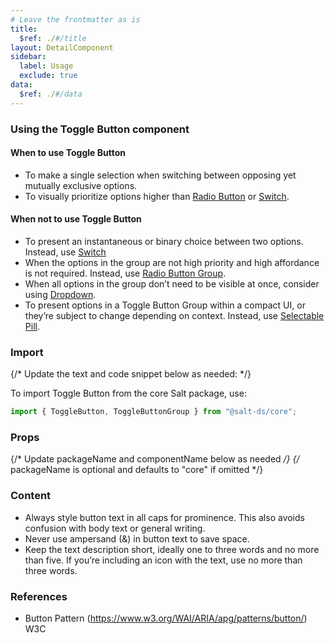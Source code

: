```yaml
---
# Leave the frontmatter as is
title:
  $ref: ./#/title
layout: DetailComponent
sidebar:
  label: Usage
  exclude: true
data:
  $ref: ./#/data
---
```


### Using the Toggle Button component

#### When to use Toggle Button

- To make a single selection when switching between opposing yet mutually exclusive options.
- To visually prioritize options higher than [Radio Button](../radio-button) or [Switch](../switch).

#### When not to use Toggle Button

- To present an instantaneous or binary choice between two options. Instead, use [Switch](../switch)
- When the options in the group are not high priority and high affordance is not required. Instead, use [Radio Button Group](../radio-button).
- When all options in the group don’t need to be visible at once, consider using [Dropdown](../dropdown).
- To present options in a Toggle Button Group within a compact UI, or they’re subject to change depending on context. Instead, use [Selectable Pill](../pill).

### Import

{/* Update the text and code snippet below as needed: */}

To import Toggle Button from the core Salt package, use:

```js
import { ToggleButton, ToggleButtonGroup } from "@salt-ds/core";
```

### Props

{/* Update packageName and componentName below as needed */}
{/* packageName is optional and defaults to "core" if omitted */}

<PropsTable packageName="core" componentName="ToggleButton" />

### Content

- Always style button text in all caps for prominence. This also avoids confusion with body text or general writing.
- Never use ampersand (&) in button text to save space.
- Keep the text description short, ideally one to three words and no more than five. If you’re including an icon with the text, use no more than three words.

### References

- Button Pattern (https://www.w3.org/WAI/ARIA/apg/patterns/button/) W3C
